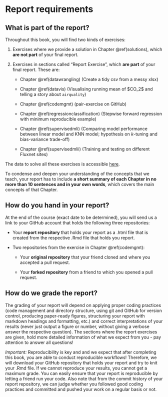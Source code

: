 # Report requirements

## What is part of the report?

Throughout this book, you will find two kinds of exercises:

1.  Exercises where we provide a solution in Chapter \@ref(solutions), which **are not part** of your final report.

2.  Exercises in sections called "Report Exercise", which **are part** of your final report. These are:

    -   Chapter \@ref(datawrangling) (Create a tidy csv from a messy xlsx)

    -   Chapter \@ref(datavis) (Visualising running mean of \$CO_2\$ and telling a story about `airquality`)

    -   Chapter \@ref(codemgmt) (pair-exercise on GitHub)

    -   Chapter \@ref(regressionclassification) (Stepwise forward regression with minimum reproducible example)

    -   Chapter \@ref(supervisedmli) (Comparing model performance between linear model and KNN model; hypothesis on $k$-tuning and bias-variance trade-off)

    -   Chapter \@ref(supervisedmlii) (Training and testing on different Fluxnet sites)

The data to solve all these exercises is accessible [here](https://github.com/geco-bern/agds/tree/main/data).

To condense and deepen your understanding of the concepts that we teach, your report has to include **a short summary of each Chapter in no more than 10 sentences and in your own words**, which covers the main concepts of that Chapter.

## How do you hand in your report?

At the end of the course (exact date to be determined), you will send us a link to your GitHub account that holds the following three repositories:

-   Your **report repository** that holds your report as a .html file that is created from the respective .Rmd file that holds you report.

-   Two repositories from the exercise in Chapter \@ref(codemgmt):

    -   Your **original repository** that your friend cloned and where you accepted a pull request.

    -   Your **forked repository** from a friend to which you opened a pull request.

## How do we grade the report?

The grading of your report will depend on applying proper coding practices (code management and directory structure, using git and GitHub for version control, producing paper-ready figures, structuring your report with markdown headings and formatting, etc.) and correct interpretations of your results (never just output a figure or number, without giving a verbose answer the respective question). The sections where the report exercises are given, hold more detailed information of what we expect from you - pay attention to answer all questions!

*Important:* Reproducibility is key and and we expect that after completing this book, you are able to conduct reproducible workflows! Therefore, we will download your GitHub repository that holds your report and try to knit your .Rmd file. If we cannot reproduce your results, you cannot get a maximum grade. You can easily ensure that your report is reproducible by letting a friend run your code. Also note that from the commit history of your report repository, we can judge whether you followed good coding practices and committed and pushed your work on a regular basis or not.
